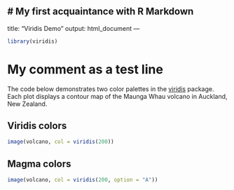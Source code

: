 # My first acquaintance	with R Markdown
---
title: "Viridis Demo"
output: html_document
---

```r
library(viridis)
```

# My comment as a test line
The code below demonstrates two color palettes in the [viridis](https://github.com/sjmgarnier/viridis) package. Each plot displays a contour map of the Maunga Whau volcano in Auckland, New Zealand.

## Viridis colors

```r
image(volcano, col = viridis(200))
```

## Magma colors

```r
image(volcano, col = viridis(200, option = "A"))
```
